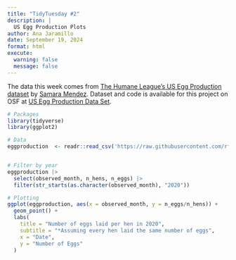 ```yaml
---
title: "TidyTuesday #2"
description: |
  US Egg Production Plots
author: Ana Jaramillo
date: September 19, 2024
format: html
execute:
  warning: false
  message: false
---
```


The data this week comes from [The Humane League's US Egg Production dataset](https://thehumaneleague.org/article/E008R01-us-egg-production-data) by [Samara Mendez](https://samaramendez.github.io/). Dataset and code is available for this project on OSF at [US Egg Production Data Set](https://osf.io/z2gxn/).

```r
# Packages
library(tidyverse)
library(ggplot2)

# Data
eggproduction  <- readr::read_csv('https://raw.githubusercontent.com/rfordatascience/tidytuesday/master/data/2023/2023-04-11/egg-production.csv')


# Filter by year
eggproduction |>
  select(observed_month, n_hens, n_eggs) |>
  filter(str_starts(as.character(observed_month), "2020"))

# Plotting
ggplot(eggproduction, aes(x = observed_month, y = n_eggs/n_hens)) +
  geom_point() +
  labs(
    title = "Number of eggs laid per hen in 2020",
    subtitle = "*Assuming every hen laid the same number of eggs",
    x = "Date",
    y = "Number of Eggs"
  )



```
